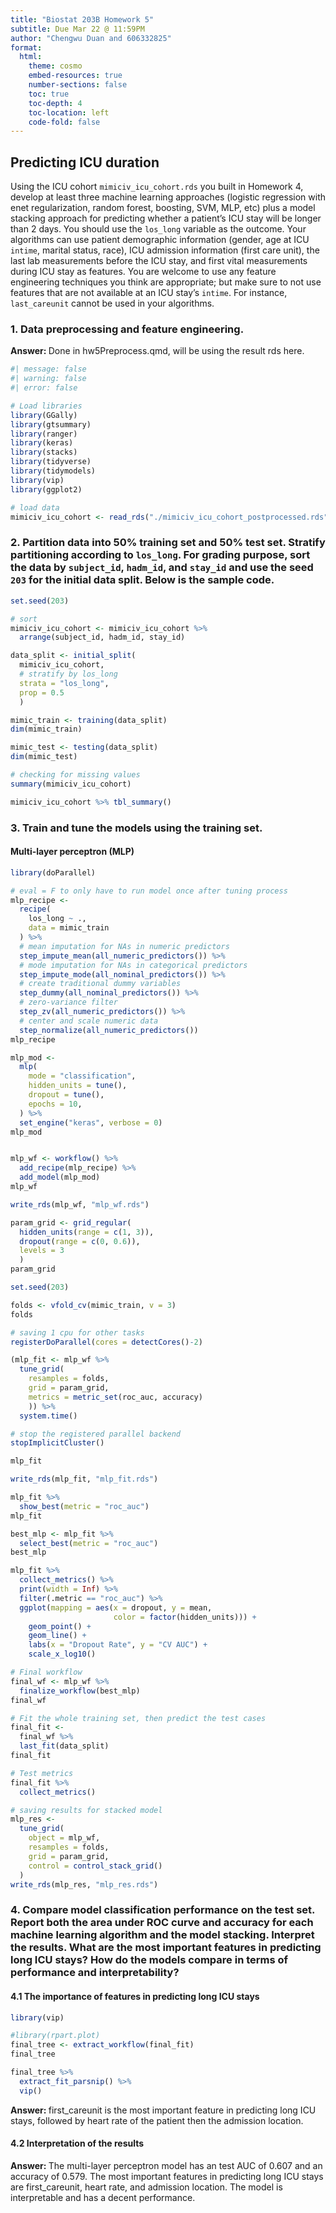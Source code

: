```yaml
---
title: "Biostat 203B Homework 5"
subtitle: Due Mar 22 @ 11:59PM
author: "Chengwu Duan and 606332825"
format:
  html:
    theme: cosmo
    embed-resources: true
    number-sections: false
    toc: true
    toc-depth: 4
    toc-location: left
    code-fold: false
---
```


## Predicting ICU duration

Using the ICU cohort `mimiciv_icu_cohort.rds` you built in Homework 4, develop at least three machine learning approaches (logistic regression with enet regularization, random forest, boosting, SVM, MLP, etc) plus a model stacking approach for predicting whether a patient's ICU stay will be longer than 2 days. You should use the `los_long` variable as the outcome. Your algorithms can use patient demographic information (gender, age at ICU `intime`, marital status, race), ICU admission information (first care unit), the last lab measurements before the ICU stay, and first vital measurements during ICU stay as features. You are welcome to use any feature engineering techniques you think are appropriate; but make sure to not use features that are not available at an ICU stay's `intime`. For instance, `last_careunit` cannot be used in your algorithms. 

### 1. Data preprocessing and feature engineering.

**Answer: ** Done in hw5Preprocess.qmd, will be using the result rds here.

```r
#| message: false
#| warning: false
#| error: false

# Load libraries
library(GGally)
library(gtsummary)
library(ranger)
library(keras)
library(stacks)
library(tidyverse)
library(tidymodels)
library(vip)
library(ggplot2)

# load data
mimiciv_icu_cohort <- read_rds("./mimiciv_icu_cohort_postprocessed.rds")
```

### 2. Partition data into 50% training set and 50% test set. Stratify partitioning according to `los_long`. For grading purpose, sort the data by `subject_id`, `hadm_id`, and `stay_id` and use the seed `203` for the initial data split. Below is the sample code.

```r
set.seed(203)

# sort
mimiciv_icu_cohort <- mimiciv_icu_cohort %>%
  arrange(subject_id, hadm_id, stay_id)

data_split <- initial_split(
  mimiciv_icu_cohort, 
  # stratify by los_long
  strata = "los_long", 
  prop = 0.5
  )

mimic_train <- training(data_split)
dim(mimic_train)

mimic_test <- testing(data_split)
dim(mimic_test)

# checking for missing values
summary(mimiciv_icu_cohort)

mimiciv_icu_cohort %>% tbl_summary()
```

### 3. Train and tune the models using the training set.

#### Multi-layer perceptron (MLP)

```r
library(doParallel)

# eval = F to only have to run model once after tuning process
mlp_recipe <- 
  recipe(
    los_long ~ ., 
    data = mimic_train
  ) %>%
  # mean imputation for NAs in numeric predictors
  step_impute_mean(all_numeric_predictors()) %>%
  # mode imputation for NAs in categorical predictors
  step_impute_mode(all_nominal_predictors()) %>%
  # create traditional dummy variables
  step_dummy(all_nominal_predictors()) %>%
  # zero-variance filter
  step_zv(all_numeric_predictors()) %>%
  # center and scale numeric data
  step_normalize(all_numeric_predictors())
mlp_recipe

mlp_mod <- 
  mlp(
    mode = "classification",
    hidden_units = tune(),
    dropout = tune(),
    epochs = 10,
  ) %>% 
  set_engine("keras", verbose = 0)
mlp_mod


mlp_wf <- workflow() %>%
  add_recipe(mlp_recipe) %>%
  add_model(mlp_mod)
mlp_wf

write_rds(mlp_wf, "mlp_wf.rds")

param_grid <- grid_regular(
  hidden_units(range = c(1, 3)),
  dropout(range = c(0, 0.6)),
  levels = 3
  )
param_grid

set.seed(203)

folds <- vfold_cv(mimic_train, v = 3)
folds

# saving 1 cpu for other tasks
registerDoParallel(cores = detectCores()-2)

(mlp_fit <- mlp_wf %>%
  tune_grid(
    resamples = folds,
    grid = param_grid,
    metrics = metric_set(roc_auc, accuracy)
    )) %>%
  system.time()

# stop the registered parallel backend
stopImplicitCluster()

mlp_fit

write_rds(mlp_fit, "mlp_fit.rds")
```

```r
mlp_fit %>%
  show_best(metric = "roc_auc")
mlp_fit

best_mlp <- mlp_fit %>%
  select_best(metric = "roc_auc")
best_mlp

mlp_fit %>%
  collect_metrics() %>%
  print(width = Inf) %>%
  filter(.metric == "roc_auc") %>%
  ggplot(mapping = aes(x = dropout, y = mean, 
                       color = factor(hidden_units))) +
    geom_point() +
    geom_line() +
    labs(x = "Dropout Rate", y = "CV AUC") +
    scale_x_log10()

# Final workflow
final_wf <- mlp_wf %>%
  finalize_workflow(best_mlp)
final_wf

# Fit the whole training set, then predict the test cases
final_fit <- 
  final_wf %>%
  last_fit(data_split)
final_fit

# Test metrics
final_fit %>% 
  collect_metrics()
```

```r
# saving results for stacked model
mlp_res <- 
  tune_grid(
    object = mlp_wf, 
    resamples = folds, 
    grid = param_grid,
    control = control_stack_grid()
  )
write_rds(mlp_res, "mlp_res.rds")
```

### 4. Compare model classification performance on the test set. Report both the area under ROC curve and accuracy for each machine learning algorithm and the model stacking. Interpret the results. What are the most important features in predicting long ICU stays? How do the models compare in terms of performance and interpretability?

#### 4.1 The importance of features in predicting long ICU stays

```r
library(vip)

#library(rpart.plot)
final_tree <- extract_workflow(final_fit)
final_tree

final_tree %>% 
  extract_fit_parsnip() %>% 
  vip()
```

**Answer: ** first_careunit is the most important feature in predicting long ICU stays, followed by heart rate of the patient then the admission location.

#### 4.2 Interpretation of the results

**Answer: ** The multi-layer perceptron model has an test AUC of 0.607 and an accuracy of 0.579. The most important features in predicting long ICU stays are first_careunit, heart rate, and admission location. The model is interpretable and has a decent performance.